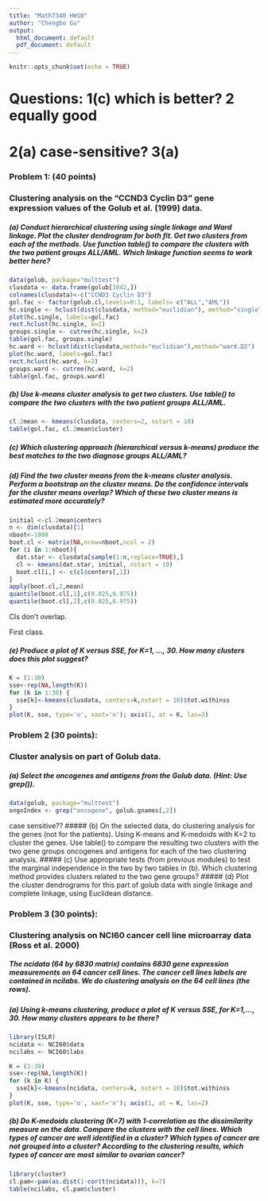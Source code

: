 ```yaml
---
title: "Math7340 HW10"
author: "Chengbo Gu"
output:
  html_document: default
  pdf_document: default
---
```


```r
knitr::opts_chunk$set(echo = TRUE)
```

# Questions: 1(c) which is better? 2 equally good
#            2(a) case-sensitive? 3(a)

### Problem 1: (40 points)
### Clustering analysis on the "CCND3 Cyclin D3" gene expression values of the Golub et al. (1999) data.
##### (a) Conduct hierarchical clustering using single linkage and Ward linkage. Plot the cluster dendrogram for both fit. Get two clusters from each of the methods. Use function table() to compare the clusters with the two patient groups ALL/AML. Which linkage function seems to work better here?

```r
data(golub, package="multtest")
clusdata <- data.frame(golub[1042,])
colnames(clusdata)<-c("CCND3 Cyclin D3")
gol.fac <- factor(golub.cl,levels=0:1, labels= c("ALL","AML"))
hc.single <- hclust(dist(clusdata, method="euclidian"), method="single")
plot(hc.single, labels=gol.fac)
rect.hclust(hc.single, k=2)
groups.single <- cutree(hc.single, k=2)
table(gol.fac, groups.single)
hc.ward <- hclust(dist(clusdata,method="euclidian"),method="ward.D2")  
plot(hc.ward, labels=gol.fac)
rect.hclust(hc.ward, k=2)
groups.ward <- cutree(hc.ward, k=2)
table(gol.fac, groups.ward)
```


##### (b) Use k-means cluster analysis to get two clusters. Use table() to compare the two clusters with the two patient groups ALL/AML.
```r
cl.2mean <- kmeans(clusdata, centers=2, nstart = 10)
table(gol.fac, cl.2mean$cluster)
```

##### (c) Which clustering approach (hierarchical versus k-means) produce the best matches to the two diagnose groups ALL/AML?

##### (d) Find the two cluster means from the k-means cluster analysis. Perform a bootstrap on the cluster means. Do the confidence intervals for the cluster means overlap? Which of these two cluster means is estimated more accurately?
```r
initial <-cl.2mean$centers
n <- dim(clusdata)[1]
nboot<-1000
boot.cl <- matrix(NA,nrow=nboot,ncol = 2)
for (i in 1:nboot){ 
  dat.star <- clusdata[sample(1:n,replace=TRUE),]
  cl <- kmeans(dat.star, initial, nstart = 10)
  boot.cl[i,] <- c(cl$centers[,1])
}
apply(boot.cl,2,mean)
quantile(boot.cl[,1],c(0.025,0.975))
quantile(boot.cl[,2],c(0.025,0.975))
```
CIs don't overlap. 

First class.

##### (e) Produce a plot of K versus SSE, for K=1, …, 30. How many clusters does this plot suggest?
```r
K = (1:30)
sse<-rep(NA,length(K)) 
for (k in 1:30) { 
  sse[k]<-kmeans(clusdata, centers=k,nstart = 10)$tot.withinss 
} 
plot(K, sse, type='o', xaxt='n'); axis(1, at = K, las=2)
```


### Problem 2 (30 points):
### Cluster analysis on part of Golub data.
##### (a) Select the oncogenes and antigens from the Golub data. (Hint: Use grep()).
```r
data(golub, package="multtest")
ongoIndex <- grep("oncogene", golub.gnames[,2])
```
case sensitive??
##### (b) On the selected data, do clustering analysis for the genes (not for the patients). Using K-means and K-medoids with K=2 to cluster the genes. Use table() to compare the resulting two clusters with the two gene groups oncogenes and antigens for each of the two clustering analysis.
##### (c) Use appropriate tests (from previous modules) to test the marginal independence in the two by two tables in (b). Which clustering method provides clusters related to the two gene groups?
##### (d) Plot the cluster dendrograms for this part of golub data with single linkage and complete linkage, using Euclidean distance.


### Problem 3 (30 points):
### Clustering analysis on NCI60 cancer cell line microarray data (Ross et al. 2000)
##### The ncidata (64 by 6830 matrix) contains 6830 gene expression measurements on 64 cancer cell lines. The cancer cell lines labels are contained in ncilabs. We do clustering analysis on the 64 cell lines (the rows).

##### (a) Using k-means clustering, produce a plot of K versus SSE, for K=1,…, 30. How many clusters appears to be there?

```r
library(ISLR)
ncidata <- NCI60$data
ncilabs <- NCI60$labs
```
```r
K = (1:30)
sse<-rep(NA,length(K)) 
for (k in K) { 
  sse[k]<-kmeans(ncidata, centers=k, nstart = 10)$tot.withinss 
} 
plot(K, sse, type='o', xaxt='n'); axis(1, at = K, las=2)
```
##### (b) Do K-medoids clustering (K=7) with 1-correlation as the dissimilarity measure on the data. Compare the clusters with the cell lines. Which types of cancer are well identified in a cluster? Which types of cancer are not grouped into a cluster? According to the clustering results, which types of cancer are most similar to ovarian cancer?
```r
library(cluster)
cl.pam<-pam(as.dist(1-cor(t(ncidata))), k=7)
table(ncilabs, cl.pam$cluster)
```